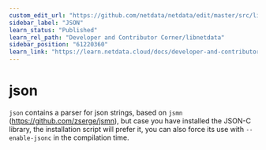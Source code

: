 ```yaml
---
custom_edit_url: "https://github.com/netdata/netdata/edit/master/src/libnetdata/json/README.md"
sidebar_label: "JSON"
learn_status: "Published"
learn_rel_path: "Developer and Contributor Corner/libnetdata"
sidebar_position: "61220360"
learn_link: "https://learn.netdata.cloud/docs/developer-and-contributor-corner/libnetdata/json"
---
```



# json

`json` contains a parser for json strings, based on `jsmn` (<https://github.com/zserge/jsmn>), but case you have installed the JSON-C library, the installation script will prefer it, you can also force its use with `--enable-jsonc` in the compilation time.


